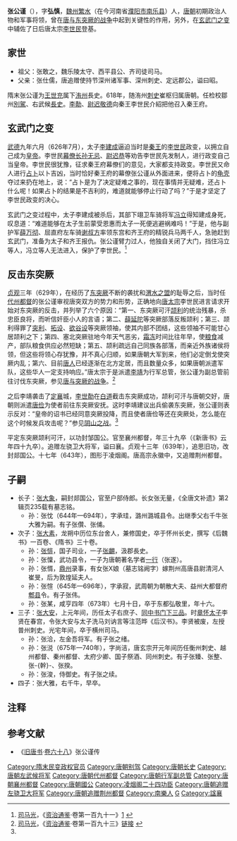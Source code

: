 '''张公谨'''（{{bd|594年||632年|5月2日|catIdx=Z}}），字'''弘慎'''，[[魏州|魏州]][[繁水县|繁水]]（在今河南省[[濮阳市|濮阳市]][[南乐县|南乐县]]）人，[[唐朝|唐朝]]初期政治人物和军事将领，曾在[[唐与突厥的战争|唐与东突厥的战争]]中起到关键性的作用，另外，在[[玄武门之变|玄武门之变]]中辅佐了日后唐太宗[[李世民|李世民]]登基。

==家世==
*祖父：张敢之，魏乐陵太守、西平县公、齐司徒司马。
*父亲：张仕儒，唐追赠使持节深州诸军事、深州刺史、定远郡公，谥曰昭。

隋末张公谨为[[王世充|王世充]]属下[[洧州|洧州]]長史。618年，随洧州[[刺史|刺史]]崔枢归属唐朝。任检校鄒州[[別駕|別駕]]、右武候[[長史|長史]]。[[李勣|李勣]]、[[尉迟敬德|尉迟敬德]]向秦王李世民介紹把他召入秦王府。
== 玄武门之变 ==
{{see|玄武门之变}}
[[武德|武德]]九年六月（626年7月），太子[[李建成|李建成]]逼迫当时是[[秦王|秦王]]的[[李世民|李世民]]政变，以拥立自己成为[[皇帝|皇帝]]。李世民[[幕僚|幕僚]][[长孙无忌|长孙无忌]]、[[尉迟恭|尉迟恭]]等劝告李世民先发制人，进行政变自己当皇帝。李世民很犹豫，征求秦王府幕僚们的意见，大家都支持政变。李世民又命人进行[[占卜|占卜]]以卜吉凶，当时恰好秦王府的幕僚张公谨从外面进来，便将占卜的[[龟壳|龟壳]]夺过来扔在地上，说：“占卜是为了决定疑难之事的，现在事情并无疑难，还占卜什么呢！如果占卜的结果是不吉利的，难道就能够停止行动了吗？”于是才坚定了李世民政变的决心。

玄武门之变过程中，太子李建成被杀后，其部下翊卫车骑将军[[冯立|冯立]]得知建成身死，叹息道：“难道能够在太子生前蒙受恩惠而太子一死便逃避祸难吗！”于是，他与副护军[[薛万彻|薛万彻]]、屈直府左车骑[[谢叔方|谢叔方]]率领东宫和齐王府的精锐兵马两千人，急驰赶到玄武门，准备为太子和齐王报仇。张公谨臂力过人，他独自关闭了大门，挡住冯立等人，冯立等人无法进入，保护了李世民。<ref name="zizhi2">[[司马光|司马光]]，《[[资治通鉴|资治通鉴]]·卷第一百九十一》[http://www.guoxue.com/shibu/zztj/content/zztj_191.htm] {{Wayback|url=http://www.guoxue.com/shibu/zztj/content/zztj_191.htm |date=20051127191233 }}</ref>

== 反击东突厥 ==
[[贞观_(唐朝)|贞观]]三年（629年），在经历了[[东突厥|东突厥]]不断的袭扰和[[渭水之盟|渭水之盟]]的耻辱之后，当时任[[代州|代州]][[都督|都督]]的张公谨审视唐突双方的势力和形势，正确地向[[唐太宗|唐太宗]]李世民进言请求开始对东突厥的反击，并列举了六个原因：“第一、东突厥可汗[[颉利|颉利]]的统治残暴，杀忠臣良将，而听信奸臣小人的言语；第二、[[薛延陀|薛延陀]]等突厥部落反叛颉利；第三、颉利得罪了[[突利|突利]]、[[阿史那社尔|拓设]]、[[欲谷设|欲谷设]]等突厥领袖，使其内部不团结，这些领袖不可能甘心居颉利之下；第四、塞北突厥驻地今年天气恶劣，[[霜冻|霜冻]]时间比往年早，使[[粮食|粮食]]减产，部队粮食供应必然短缺；第五、颉利疏远自己同族各部落，而亲近外族诸侯将领，但这些将领心存犹豫，并不真心归顺，如果唐朝大军到来，他们必定倒戈使突厥内乱；第六、目前[[唐人|唐人]]已经逐渐在北方定居，而且数量众多，如果唐朝派遣军队，这些华人一定支持响应。”唐太宗于是派遣[[李靖|李靖]]为行军总管，张公谨为副总管前往讨伐东突厥，参见[[唐与突厥的战争|唐与突厥的战争]]。<ref name="zizhi">[[司马光|司马光]]，《[[资治通鉴|资治通鉴]]·卷第一百九十三》[http://www.guoxue.com/shibu/zztj/content/zztj_193.htm 链接] {{Wayback|url=http://www.guoxue.com/shibu/zztj/content/zztj_193.htm |date=20070930182555 }}</ref>

之后李靖袭击了[[定襄|定襄]]城，[[李世勣|李世勣]]在[[白道|白道]]截击东突厥成功，颉利可汗与唐朝交好，唐朝则派遣[[唐俭|唐俭]]为使者前往东突厥安抚。这时李靖建议出兵偷袭东突厥，张公谨则表示反对：“皇帝的诏书已经同意突厥投降，而且使者唐俭等还在突厥处，怎么能在这个时候发兵攻击呢？”参见[[阴山之战|阴山之战]]。<ref name="zizhi"/>

平定东突厥颉利可汗，以功封邹国公。官至襄州都督，年三十九卒（《新唐书》云年四十九卒）。追赠左骁卫大将军，谥曰襄。贞观十三年（639年），追思旧功，改封郯国公。十七年（643年），图形于凌烟阁。唐高宗永徽中，又追赠荆州都督。

==子嗣==
* 长子：[[张大象|张大象]]，嗣封郯国公，官至户部侍郎。长女张无量，《全唐文补遗》第2辑页235载有墓志铭。
**孙：张忱（644年—694年），字承珪，潞州潞城县令。出继季父右千牛张大雅为嗣。有子张儹、张俌。
* 次子：[[张大素|张大素]]，龙朔中历位东台舍人，兼修国史，卒于怀州长史，撰写《后魏书》一百卷、《隋书》三十卷。
**孙：[[张悱|张悱]]，国子司业，一子[[张翽|张翽]]，汲郡長史。
**孙：张懍，武功县令，一子为唐朝著名学者[[一行|一行]]（张遂）。
**孙：张㥠，[[鼎州|鼎州]]录事，有女张X娘（墓志铭阙字）嫁荆州高唐县尉清河人崔旻，后为敦煌延夫人。
**孙：张愃（645年—696年），字承寂，武周朝为朝散大夫、益州大都督府[[郫县|郫县]]令。有子张伟。
**孙：张某，咸亨四年（673年）七月十日，卒于东都弘敬里，年十六。
* 三子：[[张大安|张大安]]，上元年间，历任太子右庶子、[[同中书门下三品|同中书门下三品]]。时[[章怀太子|章怀太子]]李贤在春宫，令张大安与太子洗马刘讷言等注范晔《后汉书》。李贤被废，左授普州刺史。光宅年间，卒于横州司马。
**孙：张洽，左金吾将军。有子张之绪。
**孙：张涚（675年—740年），字尚洁，唐玄宗开元年间历任衡州刺史、越州都督、秦州都督、太府少卿、国子祭酒、同州刺史。有子张臻、张整、张-{幹}-、张揆。
**孙：张浚，侍御史。有子张之续。
* 四子：张大雅，右千牛，早卒。

== 注释 ==

{{Reflist}}

== 参考文献 ==

*《[[旧唐书|旧唐书]]·[[:s:舊唐書/卷68|卷六十八]]》张公谨传

{{凌烟阁二十四功臣}}
{{DEFAULTSORT:Z张}}
[[Category:隋末民变政权官员|Category:隋末民变政权官员]]
[[Category:唐朝别驾|Category:唐朝别驾]]
[[Category:唐朝长史|Category:唐朝长史]]
[[Category:唐朝左武候将军|Category:唐朝左武候将军]]
[[Category:唐朝代州都督|Category:唐朝代州都督]]
[[Category:唐朝行军副总管|Category:唐朝行军副总管]]
[[Category:唐朝襄州都督|Category:唐朝襄州都督]]
[[Category:唐朝國公|Category:唐朝國公]]
[[Category:凌烟阁二十四功臣|Category:凌烟阁二十四功臣]]
[[Category:唐朝追赠左骁卫大将军|Category:唐朝追赠左骁卫大将军]]
[[Category:唐朝追赠荆州都督|Category:唐朝追赠荆州都督]]
[[Category:南樂人|Category:南樂人]]
[[Category:张姓|G]]
[[Category:諡襄|Category:諡襄]]